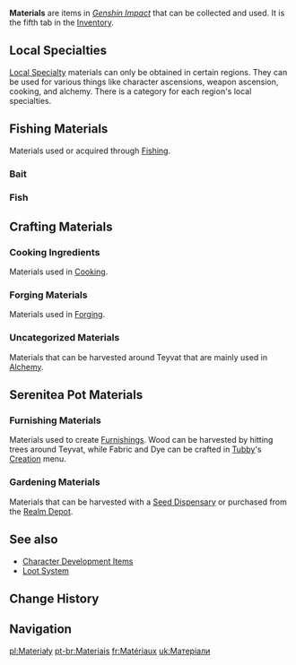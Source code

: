 {{Terminology Infobox
|image        = Icon Inventory Materials.png
|type         = Item Types
|type2        = Inventory Categories
|type3        = Archive Categories
}}
'''Materials''' are items in ''[[Genshin Impact]]'' that can be collected and used. It is the fifth tab in the [[Inventory]].

==Local Specialties==
{{Main|Local Specialties}}
[[Local Specialty]] materials can only be obtained in certain regions. They can be used for various things like character ascensions, weapon ascension, cooking, and alchemy. There is a category for each region's local specialties.
{{Items by Category List|% Local Specialties|2}}

==Fishing Materials==
Materials used or acquired through [[Fishing]].
===Bait===
{{Items by Category List|Bait|2}}

===Fish===
{{Items by Category List|Fish&Materials|2}}

==Crafting Materials==
===Cooking Ingredients===
{{Main|Cooking Ingredients}}
Materials used in [[Cooking]].
{{Items by Category List|Cooking Ingredients|2|not1=% Local Specialties}}

===Forging Materials===
Materials used in [[Forging]].
{{Items by Category List|Forging Materials|2}}

===Uncategorized Materials===
Materials that can be harvested around Teyvat that are mainly used in [[Alchemy]].
{{Items by Category List|Materials|2
|not1=% Local Specialties
|not2=Cooking Ingredients
|not3=Forging Materials
|not4=Furnishing Materials
|not5=Fishing Materials
|not6=Bait
|not7=Fish
}}

==Serenitea Pot Materials==
{{Main|Serenitea Pot Materials}}

===Furnishing Materials===
Materials used to create [[Furnishings]]. Wood can be harvested by hitting trees around Teyvat, while Fabric and Dye can be crafted in [[Tubby]]'s [[Creation]] menu.
{{Items by Category List|Furnishing Materials|2}}

===Gardening Materials===
Materials that can be harvested with a [[Seed Dispensary]] or purchased from the [[Realm Depot]].
{{Items by Category List|Gardening Materials|2|not=Event Items}}

==See also==
* [[Character Development Items]]
* [[Loot System]]

==Change History==
{{Change History|1.0}}

==Navigation==
{{Material Navbox|state=collapsed}}
{{Genshin Navbox}}
[[Category:Materials| ]]

[[pl:Materiały]]
[[pt-br:Materiais]]
[[fr:Matériaux]]
[[uk:Матеріали]]